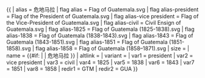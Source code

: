 {{ {{{1<noinclude>|country showdata</noinclude>}}}
| alias = 危地马拉
| flag alias = Flag of Guatemala.svg
| flag alias-president = Flag of the President of Guatemala.svg
| flag alias-vice president = Flag of the Vice-President of Guatemala.svg
| flag alias-civil = Civil Ensign of Guatemala.svg
| flag alias-1825 = Flag of Guatemala (1825-1838).svg
| flag alias-1838 = Flag of Guatemala (1838-1843).svg
| flag alias-1843 = Flag of Guatemala (1843-1851).svg
| flag alias-1851 = Flag of Guatemala (1851-1858).svg
| flag alias-1858 = Flag of Guatemala (1858–1871).svg
| size = {{{size|}}}
| name = {{#if: {{{name|}}} | {{{name|}}} | 危地马拉 }}
| altlink = {{{altlink|}}}
| variant = {{{variant|}}}
<noinclude>
| var1 = president
| var2 = vice president
| var3 = civil
| var4 = 1825
| var5 = 1838 
| var6 = 1843
| var7 = 1851
| var8 = 1858
| redir1 = GTM
| redir2 = GUA
</noinclude>
}}